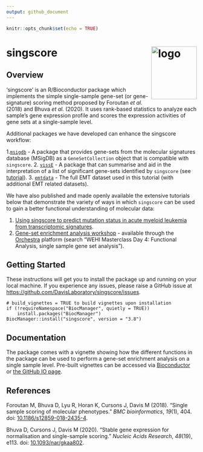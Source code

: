```yaml
---
output: github_document
---
```


```r
knitr::opts_chunk$set(echo = TRUE)
```

# singscore <img src="man/figures/logo.png" align="right"  height="140" width="120" alt="logo"/>

## Overview

'singscore' is an R/Bioconductor package which implements the simple single-sample gene-set (or gene-signature) scoring method proposed by Foroutan *et al.* (2018) and Bhuva *et al.* (2020). It uses rank-based statistics to analyze each sample's gene expression profile and scores the expression activities of gene sets at a single-sample level.

Additional packages we have developed can enhance the singscore workflow:

1.[`msigdb`](https://www.bioconductor.org/packages/release/data/experiment/html/msigdb.html) - A package that provides gene-sets from the molecular signatures database (MSigDB) as a `GeneSetCollection` object that is compatible with `singscore`.
2. [`vissE`](https://www.bioconductor.org/packages/release/bioc/html/vissE.html) - A package that can summarise and aid in the interpretation of a list of significant gene-sets identified by `singscore` (see [tutorial](https://davislaboratory.github.io/GenesetAnalysisWorkflow/)).
3. [`emtdata`](https://www.bioconductor.org/packages/release/data/experiment/html/emtdata.html) - The full EMT dataset used in this tutorial (with additional EMT related datasets).

We have also published and made openly available the extensive tutorials below that demonstrate the variety of ways in which `singscore` can be used to gain a better functional understanding of molecular data:

1. [Using singscore to predict mutation status in acute myeloid leukemia from transcriptomic signatures](https://f1000research.com/articles/8-776).
2. [Gene-set enrichment analysis workshop](https://davislaboratory.github.io/GenesetAnalysisWorkflow/) - available through the [Orchestra](http://app.orchestra.cancerdatasci.org/) platform (search "WEHI Masterclass Day 4: Functional Analysis, single sample gene set analysis").

## Getting Started

These instructions will get you to install the package up and running on your local machine. If you experience any issues, please raise a GitHub issue at <https://github.com/DavisLaboratory/singscore/issues>.

```
# build_vignettes = TRUE to build vignettes upon installation
if (!requireNamespace("BiocManager", quietly = TRUE))
    install.packages("BiocManager")
BiocManager::install("singscore", version = "3.8")
```

## Documentation

The package comes with a vignette showing how the different functions in the package can be used to perform a gene-set enrichment analysis on a single sample level. Pre-built vignettes can be accessed via [Bioconductor](https://bioconductor.org/packages/release/bioc/vignettes/singscore/inst/doc/singscore.html) or [the GitHub IO page](https://davislaboratory.github.io/singscore/articles/singscore.html).

## References
Foroutan M, Bhuva D, Lyu R, Horan K, Cursons J, Davis M (2018). “Single sample scoring of
molecular phenotypes.” _BMC bioinformatics_, *19*(1), 404. doi: [10.1186/s12859-018-2435-4](https://doi.org/10.1186/s12859-018-2435-4).

Bhuva D, Cursons J, Davis M (2020). “Stable gene expression for normalisation and single-sample
scoring.” _Nucleic Acids Research_, *48*(19), e113. doi: [10.1093/nar/gkaa802](https://doi.org/10.1093/nar/gkaa802).
